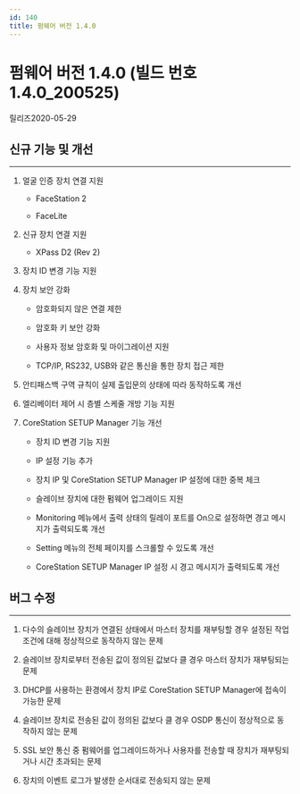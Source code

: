 ```yaml
---
id: 140
title: 펌웨어 버전 1.4.0
---
```


# 펌웨어 버전 1.4.0 (빌드 번호 1.4.0_200525)

릴리즈<Separator/>2020-05-29

## 신규 기능 및 개선

---

1. 얼굴 인증 장치 연결 지원

    - FaceStation 2

    - FaceLite

1. 신규 장치 연결 지원

    - XPass D2 (Rev 2)

1. 장치 ID 변경 기능 지원

1. 장치 보안 강화

    - 암호화되지 않은 연결 제한

    - 암호화 키 보안 강화

    - 사용자 정보 암호화 및 마이그레이션 지원

    - TCP/IP, RS232, USB와 같은 통신을 통한 장치 접근 제한

1. 안티패스백 구역 규칙이 실제 출입문의 상태에 따라 동작하도록 개선

1. 엘리베이터 제어 시 층별 스케줄 개방 기능 지원

1. CoreStation SETUP Manager 기능 개선

    - 장치 ID 변경 기능 지원

    - IP 설정 기능 추가

    - 장치 IP 및 CoreStation SETUP Manager IP 설정에 대한 중복 체크

    - 슬레이브 장치에 대한 펌웨어 업그레이드 지원

    - Monitoring 메뉴에서 출력 상태의 릴레이 포트를 On으로 설정하면 경고 메시지가 출력되도록 개선

    - Setting 메뉴의 전체 페이지를 스크롤할 수 있도록 개선

    - CoreStation SETUP Manager IP 설정 시 경고 메시지가 출력되도록 개선

## 버그 수정

---

<BugLists>

1. 다수의 슬레이브 장치가 연결된 상태에서 마스터 장치를 재부팅할 경우 설정된 작업 조건에 대해 정상적으로 동작하지 않는 문제

1. 슬레이브 장치로부터 전송된 값이 정의된 값보다 클 경우 마스터 장치가 재부팅되는 문제

1. DHCP를 사용하는 환경에서 장치 IP로 CoreStation SETUP Manager에 접속이 가능한 문제

1. 슬레이브 장치로 전송된 값이 정의된 값보다 클 경우 OSDP 통신이 정상적으로 동작하지 않는 문제

1. SSL 보안 통신 중 펌웨어를 업그레이드하거나 사용자를 전송할 때 장치가 재부팅되거나 시간 초과되는 문제

1. 장치의 이벤트 로그가 발생한 순서대로 전송되지 않는 문제

</BugLists>